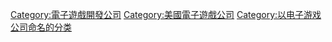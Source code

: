 {{cat main}}

[[Category:電子遊戲開發公司|Category:電子遊戲開發公司]]
[[Category:美國電子遊戲公司|Category:美國電子遊戲公司]]
[[Category:以电子游戏公司命名的分类|Category:以电子游戏公司命名的分类]]